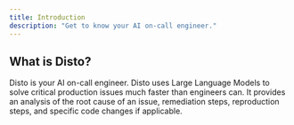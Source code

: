 ```yaml
---
title: Introduction
description: "Get to know your AI on-call engineer."
---
```


## What is Disto?

Disto is your AI on-call engineer. Disto uses Large Language Models to solve critical production issues much faster than engineers can. It provides an analysis of the root cause of an issue, remediation steps, reproduction steps, and specific code changes if applicable.
